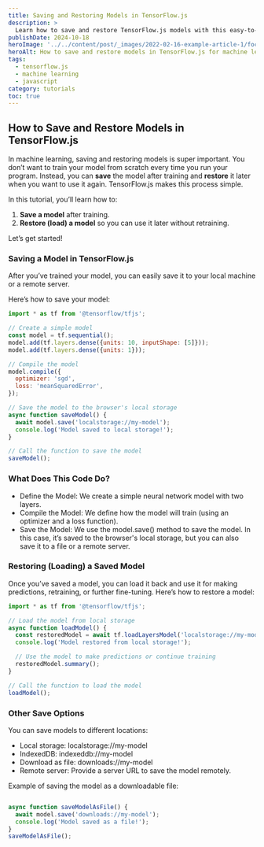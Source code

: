```yaml
---
title: Saving and Restoring Models in TensorFlow.js
description: >
  Learn how to save and restore TensorFlow.js models with this easy-to-follow tutorial. Perfect for beginners who want to understand how to manage machine learning models.
publishDate: 2024-10-18
heroImage: '../../content/post/_images/2022-02-16-example-article-1/focus6.png'
heroAlt: How to save and restore models in TensorFlow.js for machine learning.
tags:
  - tensorflow.js
  - machine learning
  - javascript
category: tutorials
toc: true
---
```




## How to Save and Restore Models in TensorFlow.js

In machine learning, saving and restoring models is super important. You don’t want to train your model from scratch every time you run your program. Instead, you can **save** the model after training and **restore** it later when you want to use it again. TensorFlow.js makes this process simple.

In this tutorial, you’ll learn how to:
1. **Save a model** after training.
2. **Restore (load) a model** so you can use it later without retraining.

Let’s get started!

### Saving a Model in TensorFlow.js

After you’ve trained your model, you can easily save it to your local machine or a remote server.

Here’s how to save your model:

```js title="Saving a Model in TensorFlow.js"
import * as tf from '@tensorflow/tfjs';

// Create a simple model
const model = tf.sequential();
model.add(tf.layers.dense({units: 10, inputShape: [5]}));
model.add(tf.layers.dense({units: 1}));

// Compile the model
model.compile({
  optimizer: 'sgd',
  loss: 'meanSquaredError',
});

// Save the model to the browser's local storage
async function saveModel() {
  await model.save('localstorage://my-model');
  console.log('Model saved to local storage!');
}

// Call the function to save the model
saveModel();
```

### What Does This Code Do?

- Define the Model: We create a simple neural network model with two layers.
- Compile the Model: We define how the model will train (using an optimizer and a loss function).
- Save the Model: We use the model.save() method to save the model. In this case, it’s saved to the browser's local storage, but you can also save it to a file or a remote server.

### Restoring (Loading) a Saved Model
Once you’ve saved a model, you can load it back and use it for making predictions, retraining, or further fine-tuning.
Here’s how to restore a model:

```js
import * as tf from '@tensorflow/tfjs';

// Load the model from local storage
async function loadModel() {
  const restoredModel = await tf.loadLayersModel('localstorage://my-model');
  console.log('Model restored from local storage!');

  // Use the model to make predictions or continue training
  restoredModel.summary();
}

// Call the function to load the model
loadModel();

```

### Other Save Options
You can save models to different locations:

- Local storage: localstorage://my-model
- IndexedDB: indexeddb://my-model
- Download as file: downloads://my-model
- Remote server: Provide a server URL to save the model remotely.

Example of saving the model as a downloadable file:

```js

async function saveModelAsFile() {
  await model.save('downloads://my-model');
  console.log('Model saved as a file!');
}
saveModelAsFile();

```